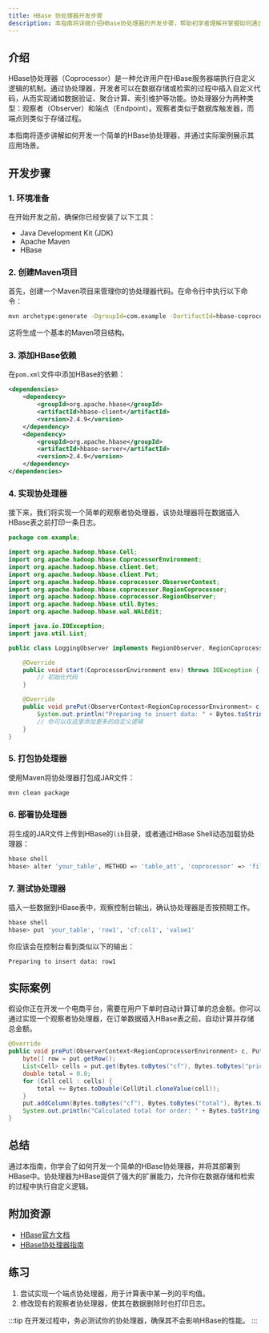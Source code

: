 ```yaml
---
title: HBase 协处理器开发步骤
description: 本指南将详细介绍HBase协处理器的开发步骤，帮助初学者理解并掌握如何通过协处理器扩展HBase的功能。
---
```


## 介绍

HBase协处理器（Coprocessor）是一种允许用户在HBase服务器端执行自定义逻辑的机制。通过协处理器，开发者可以在数据存储或检索的过程中插入自定义代码，从而实现诸如数据验证、聚合计算、索引维护等功能。协处理器分为两种类型：观察者（Observer）和端点（Endpoint）。观察者类似于数据库触发器，而端点则类似于存储过程。

本指南将逐步讲解如何开发一个简单的HBase协处理器，并通过实际案例展示其应用场景。

## 开发步骤

### 1. 环境准备

在开始开发之前，确保你已经安装了以下工具：

- Java Development Kit (JDK)
- Apache Maven
- HBase

### 2. 创建Maven项目

首先，创建一个Maven项目来管理你的协处理器代码。在命令行中执行以下命令：

```bash
mvn archetype:generate -DgroupId=com.example -DartifactId=hbase-coprocessor -DarchetypeArtifactId=maven-archetype-quickstart -DinteractiveMode=false
```

这将生成一个基本的Maven项目结构。

### 3. 添加HBase依赖

在`pom.xml`文件中添加HBase的依赖：

```xml
<dependencies>
    <dependency>
        <groupId>org.apache.hbase</groupId>
        <artifactId>hbase-client</artifactId>
        <version>2.4.9</version>
    </dependency>
    <dependency>
        <groupId>org.apache.hbase</groupId>
        <artifactId>hbase-server</artifactId>
        <version>2.4.9</version>
    </dependency>
</dependencies>
```

### 4. 实现协处理器

接下来，我们将实现一个简单的观察者协处理器，该协处理器将在数据插入HBase表之前打印一条日志。

```java
package com.example;

import org.apache.hadoop.hbase.Cell;
import org.apache.hadoop.hbase.CoprocessorEnvironment;
import org.apache.hadoop.hbase.client.Get;
import org.apache.hadoop.hbase.client.Put;
import org.apache.hadoop.hbase.coprocessor.ObserverContext;
import org.apache.hadoop.hbase.coprocessor.RegionCoprocessor;
import org.apache.hadoop.hbase.coprocessor.RegionObserver;
import org.apache.hadoop.hbase.util.Bytes;
import org.apache.hadoop.hbase.wal.WALEdit;

import java.io.IOException;
import java.util.List;

public class LoggingObserver implements RegionObserver, RegionCoprocessor {

    @Override
    public void start(CoprocessorEnvironment env) throws IOException {
        // 初始化代码
    }

    @Override
    public void prePut(ObserverContext<RegionCoprocessorEnvironment> c, Put put, WALEdit edit, Durability durability) throws IOException {
        System.out.println("Preparing to insert data: " + Bytes.toString(put.getRow()));
        // 你可以在这里添加更多的自定义逻辑
    }
}
```

### 5. 打包协处理器

使用Maven将协处理器打包成JAR文件：

```bash
mvn clean package
```

### 6. 部署协处理器

将生成的JAR文件上传到HBase的`lib`目录，或者通过HBase Shell动态加载协处理器：

```bash
hbase shell
hbase> alter 'your_table', METHOD => 'table_att', 'coprocessor' => 'file:///path/to/your-coprocessor.jar|com.example.LoggingObserver|1001'
```

### 7. 测试协处理器

插入一些数据到HBase表中，观察控制台输出，确认协处理器是否按预期工作。

```bash
hbase shell
hbase> put 'your_table', 'row1', 'cf:col1', 'value1'
```

你应该会在控制台看到类似以下的输出：

```
Preparing to insert data: row1
```

## 实际案例

假设你正在开发一个电商平台，需要在用户下单时自动计算订单的总金额。你可以通过实现一个观察者协处理器，在订单数据插入HBase表之前，自动计算并存储总金额。

```java
@Override
public void prePut(ObserverContext<RegionCoprocessorEnvironment> c, Put put, WALEdit edit, Durability durability) throws IOException {
    byte[] row = put.getRow();
    List<Cell> cells = put.get(Bytes.toBytes("cf"), Bytes.toBytes("price"));
    double total = 0.0;
    for (Cell cell : cells) {
        total += Bytes.toDouble(CellUtil.cloneValue(cell));
    }
    put.addColumn(Bytes.toBytes("cf"), Bytes.toBytes("total"), Bytes.toBytes(total));
    System.out.println("Calculated total for order: " + Bytes.toString(row) + " is " + total);
}
```

## 总结

通过本指南，你学会了如何开发一个简单的HBase协处理器，并将其部署到HBase中。协处理器为HBase提供了强大的扩展能力，允许你在数据存储和检索的过程中执行自定义逻辑。

## 附加资源

- [HBase官方文档](https://hbase.apache.org/book.html)
- [HBase协处理器指南](https://hbase.apache.org/book.html#coprocessors)

## 练习

1. 尝试实现一个端点协处理器，用于计算表中某一列的平均值。
2. 修改现有的观察者协处理器，使其在数据删除时也打印日志。

:::tip
在开发过程中，务必测试你的协处理器，确保其不会影响HBase的性能。
:::